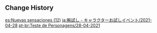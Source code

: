 {{Event
|name              = Test Run - Zhongli, Yanfei, Diona
|image             = Test Run - Character Trial Event Zhongli-Yanfei-Diona.png
|type              = In-Game
|type2             = Test Run
|time_known        = yes
|time_start        = 2021-04-28 11:00:00
|time_start_offset = GMT+8
|time_end          = 2021-05-18 17:59:59
}}

{{Test Run
|character_5_1 = Zhongli
|rewards_5_1   = Primogem*20
|party_5_1     = Kaeya,Lisa
|character_4_1 = Yanfei
|rewards_4_1   = Adventurer's Experience*6
|party_4_1     = 
|character_4_2 = Diona
|rewards_4_2   = Mystic Enhancement Ore*3
|party_4_2     = Kaeya,Lisa
|wish          = Gentry of Hermitage/2021-04-28
}}

==Change History==
{{Change History|1.5}}

[[es:Nuevas sensaciones (12)]]
[[ja:腕試し - キャラクターお試しイベント/2021-04-28]]
[[pt-br:Teste de Personagens/28-04-2021]]